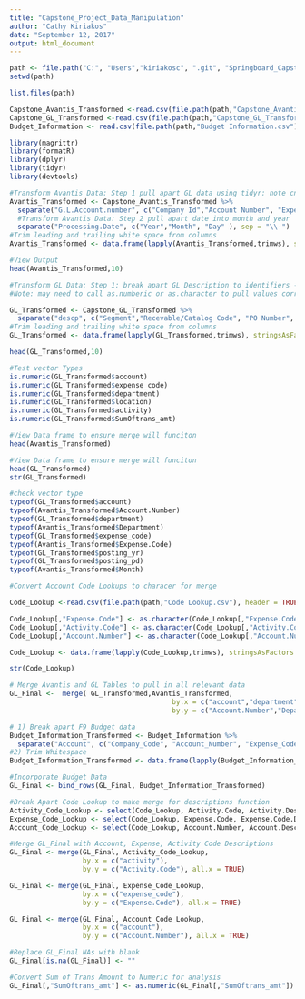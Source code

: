 ---
title: "Capstone_Project_Data_Manipulation"
author: "Cathy Kiriakos"
date: "September 12, 2017"
output: html_document
---

```{r setwd, include=FALSE}
path <- file.path("C:", "Users","kiriakosc", ".git", "Springboard_Capstone")
setwd(path)
```

```{r list_wd_files, include=FALSE}
list.files(path)
```


```{r load_csvs, warning=FALSE, include=FALSE}
Capstone_Avantis_Transformed <-read.csv(file.path(path,"Capstone_Avantis_Transformed.csv")) #Avantis base data
Capstone_GL_Transformed <-read.csv(file.path(path,"Capstone_GL_Transformed.csv")) #GL base data
Budget_Information <- read.csv(file.path(path,"Budget Information.csv"))
```


```{r load_packages, include=FALSE}
library(magrittr)
library(formatR)
library(dplyr)
library(tidyr)
library(devtools)
```

```{r Transform_Avantis_Data}
#Transform Avantis Data: Step 1 pull apart GL data using tidyr: note cntrl-shift-m = pipe operator shortcut, place "" around column names!
Avantis_Transformed <- Capstone_Avantis_Transformed %>% 
  separate("G.L.Account.number", c("Company Id","Account Number", "Expense Code", "Department","Location","Activity Code","Center" ), sep = "\\-") %>% 
  #Transform Avantis Data: Step 2 pull apart date into month and year
  separate("Processing.Date", c("Year","Month", "Day" ), sep = "\\-")
#Trim leading and trailing white space from columns
Avantis_Transformed <- data.frame(lapply(Avantis_Transformed,trimws), stringsAsFactors = FALSE)

#View Output  
head(Avantis_Transformed,10)
```

```{r Transform_GL_Data}
#Transform GL Data: Step 1: break apart GL Description to identifiers - Segment: (INE or ISS, all others will remain whole), Recevable/Non Recevable/Cat Name (1000, 1001, 1010) or if issue catalog #, PO Number, Invoice Number/Warehouse Detail -  separate gl desc
#Note: may need to call as.numberic or as.character to pull values correctly

GL_Transformed <- Capstone_GL_Transformed %>% 
  separate("descp", c("Segment","Recevable/Catalog Code", "PO Number", "Invoice Number/Warehouse Detail" ), sep = "\\-", fill = "left") 
#Trim leading and trailing white space from columns
GL_Transformed <- data.frame(lapply(GL_Transformed,trimws), stringsAsFactors = FALSE)

head(GL_Transformed,10)
```

```{r Test_Vector_Types, include=FALSE}
#Test vector Types 
is.numeric(GL_Transformed$account)
is.numeric(GL_Transformed$expense_code)
is.numeric(GL_Transformed$department)
is.numeric(GL_Transformed$location)
is.numeric(GL_Transformed$activity)
is.numeric(GL_Transformed$SumOftrans_amt)
```
```{r View_Data_Avantis_Tranformed}
#View Data frame to ensure merge will funciton
head(Avantis_Transformed)
```

```{r View_GL_Transformed, include=FALSE}
#View Data frame to ensure merge will funciton
head(GL_Transformed)
str(GL_Transformed)
```

```{r Check_Vector_Types, include=FALSE}
#check vector type
typeof(GL_Transformed$account)
typeof(Avantis_Transformed$Account.Number)
typeof(GL_Transformed$department)
typeof(Avantis_Transformed$Department)
typeof(GL_Transformed$expense_code)
typeof(Avantis_Transformed$Expense.Code)
typeof(GL_Transformed$posting_yr)
typeof(GL_Transformed$posting_pd)
typeof(Avantis_Transformed$Month)
```

```{r Load_Account_Lookup_ConvertAsCharacter}
#Convert Account Code Lookups to characer for merge

Code_Lookup <-read.csv(file.path(path,"Code Lookup.csv"), header = TRUE, stringsAsFactors = FALSE) #Avantis base data

Code_Lookup[,"Expense.Code"] <- as.character(Code_Lookup[,"Expense.Code"])
Code_Lookup[,"Activity.Code"] <- as.character(Code_Lookup[,"Activity.Code"])
Code_Lookup[,"Account.Number"] <- as.character(Code_Lookup[,"Account.Number"])

Code_Lookup <- data.frame(lapply(Code_Lookup,trimws), stringsAsFactors = FALSE)

str(Code_Lookup)
```


```{r Merge_AvantisandGLTables}
# Merge Avantis and GL Tables to pull in all relevant data   
GL_Final <-  merge( GL_Transformed,Avantis_Transformed, 
                                        by.x = c("account","department","expense_code", "SumOftrans_amt","posting_yr","posting_pd"),
                                        by.y = c("Account.Number","Department","Expense.Code","Extended.line.amount_1","Year","Month"),all.x = TRUE)
```

```{r Prepare_BudgetData}
# 1) Break apart F9 Budget data 
Budget_Information_Transformed <- Budget_Information %>% 
  separate("Account", c("Company_Code", "Account_Number", "Expense_Code", "Department", "Location", "Activity_Code","Center"), sep = "\\-", fill = "left")
#2) Trim Whitespace
Budget_Information_Transformed <- data.frame(lapply(Budget_Information_Transformed, trimws), stringsAsFactors = FALSE)
```

```{r Bind_GL&Budget}
#Incorporate Budget Data
GL_Final <- bind_rows(GL_Final, Budget_Information_Transformed)
```

```{r Break_Apart_Code_Lookup}
#Break Apart Code Lookup to make merge for descriptions function
Activity_Code_Lookup <- select(Code_Lookup, Activity.Code, Activity.Description)
Expense_Code_Lookup <- select(Code_Lookup, Expense.Code, Expense.Code.Description, Expense.Code.Category)
Account_Code_Lookup <- select(Code_Lookup, Account.Number, Account.Description)

```

```{r Merge_GL_Final_AccountLookups}
#Merge GL_Final with Account, Expense, Activity Code Descriptions
GL_Final <- merge(GL_Final, Activity_Code_Lookup,
                  by.x = c("activity"),
                  by.y = c("Activity.Code"), all.x = TRUE)
```

```{r}
GL_Final <- merge(GL_Final, Expense_Code_Lookup,
                  by.x = c("expense_code"),
                  by.y = c("Expense.Code"), all.x = TRUE)
```

```{r}
GL_Final <- merge(GL_Final, Account_Code_Lookup,
                  by.x = c("account"),
                  by.y = c("Account.Number"), all.x = TRUE)
```

```{r Replace_GL_NAs}
#Replace GL_Final NAs with blank
GL_Final[is.na(GL_Final)] <- ""
```


```{r Convert_SumofTranstoNumer, error=FALSE}
#Convert Sum of Trans Amount to Numeric for analysis
GL_Final[,"SumOftrans_amt"] <- as.numeric(GL_Final[,"SumOftrans_amt"])
```









